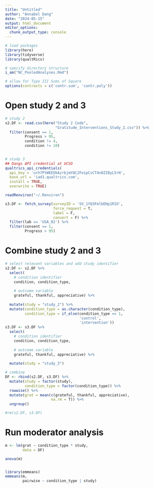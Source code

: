 ```yaml
---
title: "Untitled"
author: "Annabel Dang"
date: "2024-05-15"
output: html_document
editor_options: 
  chunk_output_type: console
---
```

```r
# load packages
library(here)
library(tidyverse)
library(qualtRics)

# specify directory structure
i_am("NC_PooledAnalyses.Rmd")

# allow for Type III Sums of Square
options(contrasts = c('contr.sum', 'contr.poly'))
```

# Open study 2 and 3
```r
# study 2
s2.DF <- read.csv(here("Study 2 Code", 
                       "Gratitude_Interventions_Study_2.csv")) %>% 
  filter(consent == 1,
         Progress > 95,
         condition != 4,
         condition != 10)
  

# study 3
## Dangs API credential at UCSD
qualtrics_api_credentials(
  api_key = 'urh7PtWEEOkAzrbjmYQC2FoipCvCT4n8ZIByL5rH', 
  base_url = 'iad1.qualtrics.com',
  install = TRUE,
  overwrite = TRUE)

readRenviron("~/.Renviron")

s3.DF <- fetch_survey(surveyID = 'SV_1YQ3FmlbEHp1RIO',
                      force_request = T,
                      label = F,
                      convert = F) %>% 
  filter(lab == 'USA_02') %>% 
  filter(consent == 1,
         Progress > 95)
```

# Combine study 2 and 3
```r
# select relevant variables and add study identifier
s2.DF <- s2.DF %>% 
  select(
    # condition identifier
    condition, condition_type,
    
    # outcome variable
    grateful, thankful, appreciative) %>% 
  
  mutate(study = "study_2") %>% 
  mutate(condition_type = as.character(condition_type),
         condition_type = if_else(condition_type == 1,
                                  'control',
                                  'intervention'))
s3.DF <- s3.DF %>% 
  select(
    # condition identifier
    condition, condition_type,
    
    # outcome variable
    grateful, thankful, appreciative) %>% 
  
  mutate(study = "study_3")

# combine
DF <- rbind(s2.DF, s3.DF) %>% 
  mutate(study = factor(study),
         condition_type = factor(condition_type)) %>% 
  rowwise() %>% 
  mutate(grat = mean(c(grateful, thankful, appreciative),
                     na.rm = T)) %>% 
  ungroup()

#rm(s2.DF, s3.DF)
```

# Run moderator analysis
```r
m <- lm(grat ~ condition_type * study,
        data = DF)

anova(m)


library(emmeans)
emmeans(m,
        pairwise ~ condition_type | study)
```


